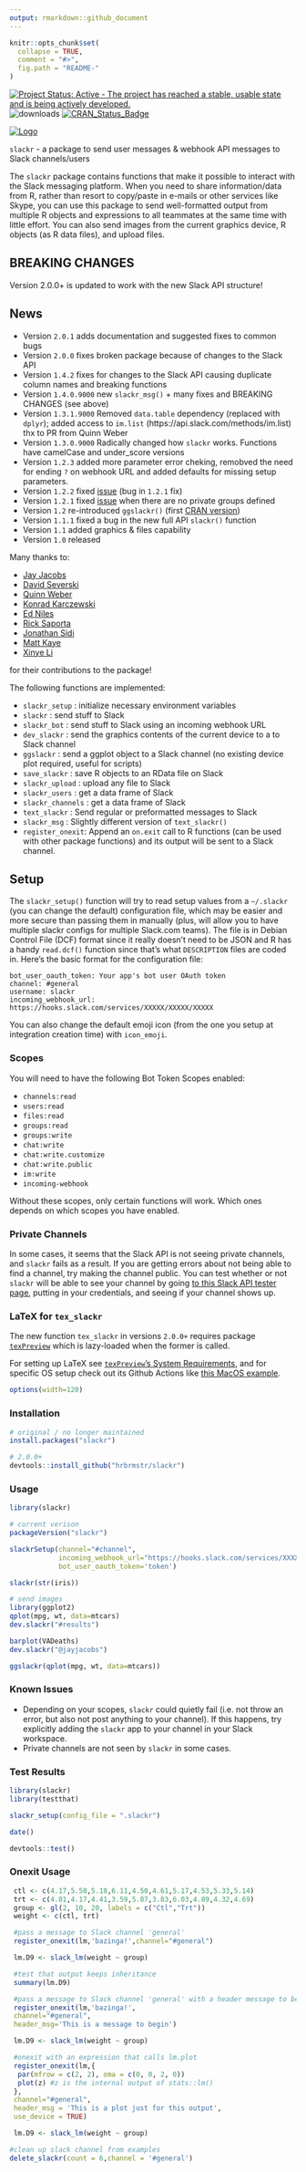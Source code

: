 ```yaml
---
output: rmarkdown::github_document
---
```


<!-- README.md is generated from README.Rmd. Please edit that file -->

```r
knitr::opts_chunk$set(
  collapse = TRUE,
  comment = "#>",
  fig.path = "README-"
)
```

[![Project Status: Active - The project has reached a stable, usable state and is being actively developed.](http://www.repostatus.org/badges/0.1.0/active.svg)](http://www.repostatus.org/#active) 
![downloads](http://cranlogs.r-pkg.org/badges/grand-total/slackr)
[![CRAN_Status_Badge](http://www.r-pkg.org/badges/version/slackr)](http://cran.r-project.org/package=slackr)

[![Logo](slackr.png)](https://github.com/mrkaye97/slackr/blob/master/slackr.png)

`slackr` - a package to send user messages & webhook API messages to Slack channels/users

The `slackr` package contains functions that make it possible to interact with the Slack messaging platform. When you need to share information/data from R, rather than resort to copy/paste in e-mails or other services like Skype, you can use this package to send well-formatted output from multiple R objects and expressions to all teammates at the same time with little effort. You can also send images from the current graphics device, R objects (as R data files), and upload files.

## BREAKING CHANGES

Version 2.0.0+ is updated to work with the new Slack API structure!

## News

- Version `2.0.1` adds documentation and suggested fixes to common bugs
- Version `2.0.0` fixes broken package because of changes to the Slack API
- Version `1.4.2` fixes for changes to the Slack API causing duplicate column names and breaking functions
- Version `1.4.0.9000` new `slackr_msg()` + many fixes and BREAKING CHANGES (see above)
- Version `1.3.1.9000` Removed `data.table` dependency (replaced with `dplyr`); added access to `im.list` (https://api.slack.com/methods/im.list) thx to PR from Quinn Weber 
- Version `1.3.0.9000` Radically changed how `slackr` works. Functions have camelCase and under_score versions
- Version `1.2.3` added more parameter error cheking, remobved the need for ending `?` on webhook URL and added defaults for missing setup parameters.
- Version `1.2.2` fixed [issue](https://github.com/hrbrmstr/slackr/issues/4) (bug in `1.2.1` fix)
- Version `1.2.1` fixed [issue](https://github.com/hrbrmstr/slackr/issues/3) when there are no private groups defined 
- Version `1.2` re-introduced `ggslackr()` (first [CRAN version](http://cran.at.r-project.org/web/packages/slackr/index.html))
- Version `1.1.1` fixed a bug in the new full API `slackr()` function
- Version `1.1` added graphics & files capability
- Version `1.0` released

Many thanks to:

- [Jay Jacobs](https://github.com/jayjacobs)
- [David Severski](https://github.com/davidski)
- [Quinn Weber](https://github.com/qsweber)
- [Konrad Karczewski](https://github.com/konradjk)
- [Ed Niles](https://github.com/eniles)
- [Rick Saporta](https://github.com/rsaporta)
- [Jonathan Sidi](https://github.com/yonicd)
- [Matt Kaye](https://github.com/mrkaye97)
- [Xinye Li](https://github.com/xinye1)

for their contributions to the package!

The following functions are implemented:

- `slackr_setup` : initialize necessary environment variables
- `slackr` : send stuff to Slack
- `slackr_bot` : send stuff to Slack using an incoming webhook URL
- `dev_slackr` : send the graphics contents of the current device to a to Slack channel 
- `ggslackr` : send a ggplot object to a Slack channel (no existing device plot required, useful for scripts) 
- `save_slackr` : save R objects to an RData file on Slack
- `slackr_upload` : upload any file to Slack
- `slackr_users` : get a data frame of Slack
- `slackr_channels` : get a data frame of Slack
- `text_slackr` : Send regular or preformatted messages to Slack
- `slackr_msg` : Slightly different version of `text_slackr()`
- `register_onexit`: Append an `on.exit` call to R functions (can be used with other package functions) and its output will be sent to a Slack channel.

## Setup

The `slackr_setup()` function will try to read setup values from a `~/.slackr` (you can change the default) configuration file, which may be easier and more secure than passing them in manually (plus, will allow you to have multiple slackr configs for multiple Slack.com teams). The file is in Debian Control File (DCF) format since it really doesn't need to be JSON and R has a handy `read.dcf()` function since that's what `DESCRIPTION` files are coded in. Here's the basic format for the configuration file:

    bot_user_oauth_token: Your app's bot user OAuth token
    channel: #general
    username: slackr
    incoming_webhook_url: https://hooks.slack.com/services/XXXXX/XXXXX/XXXXX

You can also change the default emoji icon (from the one you setup at integration creation time) with `icon_emoji`.

### Scopes

You will need to have the following Bot Token Scopes enabled:

* `channels:read`
* `users:read`
* `files:read`
* `groups:read`
* `groups:write`
* `chat:write`
* `chat:write.customize`
* `chat:write.public`
* `im:write`
* `incoming-webhook`

Without these scopes, only certain functions will work. Which ones depends on which scopes you have enabled.

### Private Channels

In some cases, it seems that the Slack API is not seeing private channels, and `slackr` fails as a result. If you are getting errors about not being able to find a channel, try making the channel public. You can test whether or not `slackr` will be able to see your channel by going [to this Slack API tester page](https://api.slack.com/methods/conversations.list/test), putting in your credentials, and seeing if your channel shows up.

### LaTeX for `tex_slackr`

The new function `tex_slackr` in versions `2.0.0+` requires package [`texPreview`](https://github.com/yonicd/texPreview) which is lazy-loaded when the former is called.

For setting up LaTeX see [`texPreview`'s System Requirements](https://github.com/yonicd/texPreview#functionality), and for specific OS setup check out its Github Actions like [this MacOS example](https://github.com/yonicd/texPreview/blob/master/.github/workflows/R-mac.yml#L46).

```r
options(width=120)
```

### Installation

```r
# original / no longer maintained
install.packages("slackr")

# 2.0.0+
devtools::install_github("hrbrmstr/slackr")
```

### Usage

```r
library(slackr)

# current verison
packageVersion("slackr")
```

```r
slackrSetup(channel="#channel", 
            incoming_webhook_url="https://hooks.slack.com/services/XXXXX/XXXXX/XXXXX",
            bot_user_oauth_token='token')

slackr(str(iris))

# send images
library(ggplot2)
qplot(mpg, wt, data=mtcars)
dev.slackr("#results")

barplot(VADeaths)
dev.slackr("@jayjacobs")

ggslackr(qplot(mpg, wt, data=mtcars))

```

### Known Issues

* Depending on your scopes, `slackr` could quietly fail (i.e. not throw an error, but also not post anything to your channel). If this happens, try explicitly adding the `slackr` app to your channel in your Slack workspace.
* Private channels are not seen by `slackr` in some cases.

### Test Results

```r
library(slackr)
library(testthat)

slackr_setup(config_file = ".slackr")

date()

devtools::test()
```

### Onexit Usage

```r
 ctl <- c(4.17,5.58,5.18,6.11,4.50,4.61,5.17,4.53,5.33,5.14)
 trt <- c(4.81,4.17,4.41,3.59,5.87,3.83,6.03,4.89,4.32,4.69)
 group <- gl(2, 10, 20, labels = c("Ctl","Trt"))
 weight <- c(ctl, trt)

 #pass a message to Slack channel 'general'
 register_onexit(lm,'bazinga!',channel="#general")

 lm.D9 <- slack_lm(weight ~ group)

 #test that output keeps inheritance
 summary(lm.D9)

 #pass a message to Slack channel 'general' with a header message to begin output
 register_onexit(lm,'bazinga!',
 channel="#general",
 header_msg='This is a message to begin')

 lm.D9 <- slack_lm(weight ~ group)

 #onexit with an expression that calls lm.plot
 register_onexit(lm,{
  par(mfrow = c(2, 2), oma = c(0, 0, 2, 0))
  plot(z) #z is the internal output of stats::lm()
 },
 channel="#general",
 header_msg = 'This is a plot just for this output',
 use_device = TRUE)

 lm.D9 <- slack_lm(weight ~ group)

#clean up slack channel from examples
delete_slackr(count = 6,channel = '#general')
```
